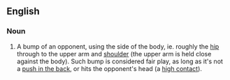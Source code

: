 ==English==

===Noun===
{{en-noun|head=[[hip]] [[and]] [[shoulder]]}}

# {{label|en|Australian rules football}} A bump of an opponent, using the side of the body, ie. roughly the [[hip]] through to the upper arm and [[shoulder]] (the upper arm is held close against the body). Such bump is considered fair play, as long as it's not a [[push in the back]], or hits the opponent's head (a [[high contact]]).